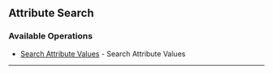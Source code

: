 
## Attribute Search

### Available Operations

* [Search Attribute Values](/curl/attribute_search/search_attribute_values) - Search Attribute Values

---
<SearchAttributeValues />
